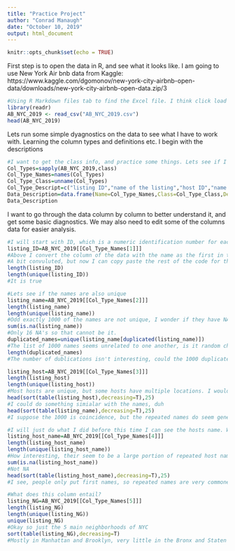 ```yaml
---
title: "Practice Project"
author: "Conrad Manaugh"
date: "October 10, 2019"
output: html_document
---
```


```r
knitr::opts_chunk$set(echo = TRUE)
```

First step is to open the data in R, and see what it looks like. I am going to use New York Air bnb data from Kaggle: https://www.kaggle.com/dgomonov/new-york-city-airbnb-open-data/downloads/new-york-city-airbnb-open-data.zip/3
```r
#Using R Markdown files tab to find the Excel file. I think click load dataset and copy the prerendered code. This mkaes finding the absolute file location easy.
library(readr)
AB_NYC_2019 <- read_csv("AB_NYC_2019.csv")
head(AB_NYC_2019)
```
Lets run some simple dyagnostics on the data to see what I have to work with. Learning the column types and definitions etc.
I begin with the descriptions
```r
#I want to get the class info, and practice some things. Lets see if I can make it available in a data frame, which I think looks particurily nice. I get the descriptions from the website where I got the data. The plan is a data set with colname, col class, and col description.
Col_Types=sapply(AB_NYC_2019,class)
Col_Type_Names=names(Col_Types)
Col_Type_Class=unname(Col_Types)
Col_Type_Descript=c("listing ID","name of the listing","host ID","name of the host","location","area","latitude coordinates","longitude coordinates","listing space type","price in dollars","amount of nights minimum","number of reviews","latest review","number of reviews per month","mount of listing per host","mount of listing per host")
Data_Description=data.frame(Name=Col_Type_Names,Class=Col_Type_Class,Description=Col_Type_Descript)
Data_Description
```
I want to go through the data column by column to better understand it, and get some basic diagnostics. We may also need to edit some of the columns data for easier analysis.
```r
#I will start with ID, which is a numeric identification number for each housing unit. We should have an equal number of id's as we do observations, as this is a dataset of housing units for Air Bnb.
listing_ID=AB_NYC_2019[[Col_Type_Names[1]]]
#Above I convert the column of the data with the name as the first in the Column names to a vector
#A bit convuluted, but now I can copy paste the rest of the code for the other columns
length(listing_ID)
length(unique(listing_ID))
#It is true
```

```r
#Lets see if the names are also unique
listing_name=AB_NYC_2019[[Col_Type_Names[2]]]
length(listing_name)
length(unique(listing_name))
#Odd exactly 1000 of the names are not unique, I wonder if they have NA values or something like that. Lets dig deeper. It is odd that it is exactly 1000.
sum(is.na(listing_name))
#Only 16 NA's so that cannot be it.
duplicated_names=unique(listing_name[duplicated(listing_name)]) 
#The list of 1000 names seems unrelated to one another, is it random chance they are just 1000 exatly? I will keep a duplicate vector to see if I can find a reason in the other columns. Perhaps the houses have the same owners as their duplicates, and or the same locations. 1000 specifically though is strange.
length(duplicated_names)
#The number of dublications isn't interesting, could the 1000 duplicates be just random chance?
```

```r
listing_host=AB_NYC_2019[[Col_Type_Names[3]]]
length(listing_host)
length(unique(listing_host))
#Most hosts are unique, but some hosts have multiple locations. I would like to know the hosts with the most locations, setting this up in a dataframe isn't difficult, but I will look to see if someone has made a function for this before making my own.
head(sort(table(listing_host),decreasing=T),25)
#I could do something simialar with the names, duh
head(sort(table(listing_name),decreasing=T),25)
#I suppose the 1000 is coincidence, but the repeated names do seem generic.
```
```r
#I will just do what I did before this time I can see the hosts name. We may have hosts with the same name.
listing_host_name=AB_NYC_2019[[Col_Type_Names[4]]]
length(listing_host_name)
length(unique(listing_host_name))
#How interesting, their seem to be a large portion of repeated host names. Are they NA, or do hosts have multiple ids, or do people truly share names that often?
sum(is.na(listing_host_name))
#Not NA
head(sort(table(listing_host_name),decreasing=T),25)
#I see, people only put first names, so repeated names are very commone.
```
```r
#What does this column entail?
listing_NG=AB_NYC_2019[[Col_Type_Names[5]]]
length(listing_NG)
length(unique(listing_NG))
unique(listing_NG)
#Okay so just the 5 main neighborhoods of NYC
sort(table(listing_NG),decreasing=T)
#Mostly in Manhattan and Brooklyn, very little in the Bronx and Staten Island.
```

